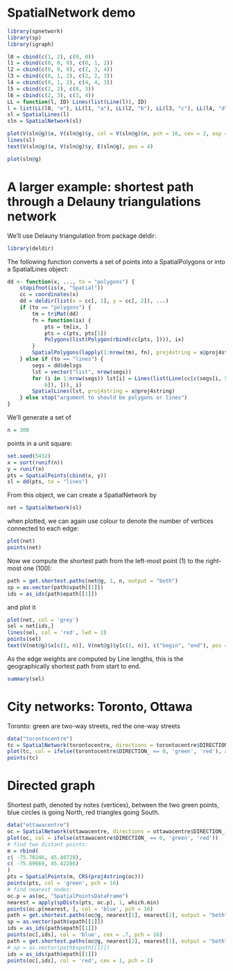 <!--
%\VignetteEngine{knitr::knitr}
%\VignetteIndexEntry{SpatialNetwork demo}
\usepackage[utf8]{inputenc}
-->

# SpatialNetwork demo

```r
library(spnetwork)
library(sp)
library(igraph)

l0 = cbind(c(1, 2), c(0, 0))
l1 = cbind(c(0, 0, 0), c(0, 1, 2))
l2 = cbind(c(0, 0, 0), c(2, 3, 4))
l3 = cbind(c(0, 1, 2), c(2, 2, 3))
l4 = cbind(c(0, 1, 2), c(4, 4, 3))
l5 = cbind(c(2, 2), c(0, 3))
l6 = cbind(c(2, 3), c(3, 4))
LL = function(l, ID) Lines(list(Line(l)), ID)
l = list(LL(l0, "e"), LL(l1, "a"), LL(l2, "b"), LL(l3, "c"), LL(l4, "d"), LL(l5, "f"), LL(l6, "g"))
sl = SpatialLines(l)
sln = SpatialNetwork(sl)
```

```r
plot(V(sln@g)$x, V(sln@g)$y, col = V(sln@g)$n, pch = 16, cex = 2, asp = 1)
lines(sl)
text(V(sln@g)$x, V(sln@g)$y, E(sln@g), pos = 4)
```

```r
plot(sln@g)
```

# A larger example: shortest path through a Delauny triangulations network

We'll use Delauny triangulation from package deldir:
```r
library(deldir)
```

The following function converts a set of points into a
SpatialPolygons or into a SpatialLines object:

```r
dd <- function(x, ..., to = "polygons") {
    stopifnot(is(x, "Spatial"))
    cc = coordinates(x)
    dd = deldir(list(x = cc[, 1], y = cc[, 2]), ...)
    if (to == "polygons") {
        tm = triMat(dd)
        fn = function(ix) {
            pts = tm[ix, ]
            pts = c(pts, pts[1])
            Polygons(list(Polygon(rbind(cc[pts, ]))), ix)
        }
        SpatialPolygons(lapply(1:nrow(tm), fn), proj4string = x@proj4string)
    } else if (to == "lines") {
        segs = dd$delsgs
        lst = vector("list", nrow(segs))
        for (i in 1:nrow(segs)) lst[i] = Lines(list(Line(cc[c(segs[i, 5], segs[i, 
            6]), ])), i)
        SpatialLines(lst, proj4string = x@proj4string)
    } else stop("argument to should be polygons or lines")
}
```

We'll generate a set of 

```r
n = 300
```

points in a unit square:

```r
set.seed(5432)
x = sort(runif(n))
y = runif(n)
pts = SpatialPoints(cbind(x, y))
sl = dd(pts, to = "lines")
```

From this object, we can create a SpatialNetwork by

```r
net = SpatialNetwork(sl)
```

when plotted, we can again use colour to denote the number of vertices connected to each edge:

```r
plot(net)
points(net)
```

Now we compute the shortest path from the left-most point (1) to the right-most one (100):

```r
path = get.shortest.paths(net@g, 1, n, output = "both")
sp = as.vector(path$vpath[[1]])
ids = as_ids(path$epath[[1]])
```

and plot it

```r
plot(net, col = 'grey')
sel = net[ids,]
lines(sel, col = 'red', lwd = 2)
points(sel)
text(V(net@g)$x[c(1, n)], V(net@g)$y[c(1, n)], c("begin", "end"), pos = 4)
```

As the edge weights are computed by Line lengths, this is the
geographically shortest path from start to end.

```r
summary(sel)
```

# City networks: Toronto, Ottawa

Toronto: green are two-way streets, red the one-way streets

```r
data("torontocentre")
tc = SpatialNetwork(torontocentre, directions = torontocentre$DIRECTION_)
plot(tc, col = ifelse(torontocentre$DIRECTION_ == 0, 'green', 'red'), axes = TRUE)
points(tc)
```

# Directed graph

Shortest path, denoted by notes (vertices), between the two green
points, blue circles is going North, red triangles going South.

```r
data("ottawacentre")
oc = SpatialNetwork(ottawacentre, directions = ottawacentre$DIRECTION_)
plot(oc, col = ifelse(ottawacentre$DIRECTION_ == 0, 'green', 'red'))
# find two distant points:
m = rbind(
c( -75.70246, 45.40728),
c( -75.69669, 45.42286)
)
pts = SpatialPoints(m, CRS(proj4string(oc)))
points(pts, col = 'green', pch = 16)
# find nearest nodes:
oc.p = as(oc, "SpatialPointsDataFrame")
nearest = apply(spDists(pts, oc.p), 1, which.min)
points(oc.p[nearest, ], col = 'blue', pch = 16)
path = get.shortest.paths(oc@g, nearest[1], nearest[2], output = "both")
sp = as.vector(path$vpath[[1]])
ids = as_ids(path$epath[[1]])
points(oc[,ids], col = 'blue', cex = .7, pch = 16)
path = get.shortest.paths(oc@g, nearest[2], nearest[1], output = "both")
# sp = as.vector(path$vpath[[1]])
ids = as_ids(path$epath[[1]])
points(oc[,ids], col = 'red', cex = 1, pch = 2)
```
